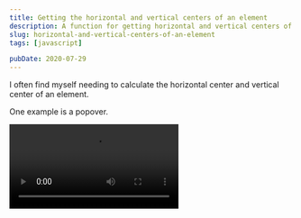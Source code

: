 ```yaml
---
title: Getting the horizontal and vertical centers of an element
description: A function for getting horizontal and vertical centers of an element
slug: horizontal-and-vertical-centers-of-an-element
tags: [javascript]

pubDate: 2020-07-29
---
```


I often find myself needing to calculate the horizontal center and vertical center of an element.

One example is a popover.

<Video gifReplacement src="/assets/2020/bounding-box-helper/popover.mp4" />

To position the popover perfectly, I need to know the horizontal and vertical centers of the button that triggers the popover. Here's one example of a calculation I had to make.

<Image
  src="/assets/2020/bounding-box-helper/popover-calc.jpg"
  alt="One of the popover calculations."
/>

{/* more */}

Another example: When I built this spinning pacman, I need to get the center of the pacman to calculate the angle of rotation.

<Video
  gifReplacement
  src="/assets/2020/bounding-box-helper/spinning-pacman.mp4"
/>

<Image
  src="/assets/2020/bounding-box-helper/spinning-pacman-calc.png"
  alt="Need the center to calculate the angel."
/>

<Callout>
  I taught people how to build these two things step-by-step in [Learn
  JavaScript][1]. You may find it helpful if you want to learn to build things
  from scratch.
</Callout>

## Getting the horizontal and vertical centers

It's easy to get both the horizontal and vertical centers.

First, we use `getBoundingClientRect` to get information about the bounding box.

- To get the horizontal center (which I call `xCenter`), we use the average of the `left` and `right` values from this bounding box.
- To get the vertical center (which I call `yCenter`), we use the average of the `top` and `bottom` values of the bounding box.

```js
const box = element.getBoundingClientRect()
const xCenter = (box.left + box.right) / 2
const yCenter = (box.top + box.bottom) / 2
```

## Function to simplify everything

I made a function to streamline this calculation. I call it `getBoundingBox`. It returns all values `getBoundingClientRect` plus `xCenter` and `yCenter`.

The function look like this:

```js
function getBoundingBox(element) {
  const box = element.getBoundingClientRect()
  const ret = {}

  // Loops through all DomRect properties.
  // Cannot spread because they're not enumerable.
  for (const prop in box) {
    ret[prop] = box[prop]
  }

  ret.xCenter = (box.left + box.right) / 2
  ret.yCenter = (box.top + box.bottom) / 2

  return ret
}
```

Using it:

```js
const box = getBoundingBox(element)
const { xCenter, yCenter } = box
```

[1]: https://learnjavascript.today
